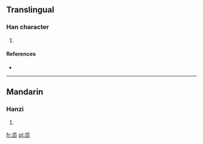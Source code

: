 ==Translingual==

===Han character===
{{Han char|rn=61|rad=心|as=05|sn=9|four=4333<sub>1</sub>|canj=戈金心 (ICP)}}

# {{defn|Han|sort=心05}}

====References====
* {{Han ref|kx=0383.020|dkj=10499|dj=0712.170|hdz=42279.090|uh=6037|ud=24631|bh=CEBF|bd=52927}}

----

==Mandarin==

===Hanzi===
{{cmn-hanzi|pin=[[xī]] ([[xi1]])|wg=hsi<sup>1</sup>}}

# {{defn|Mandarin|sort=心05}}

[[fr:怷]]
[[pl:怷]]